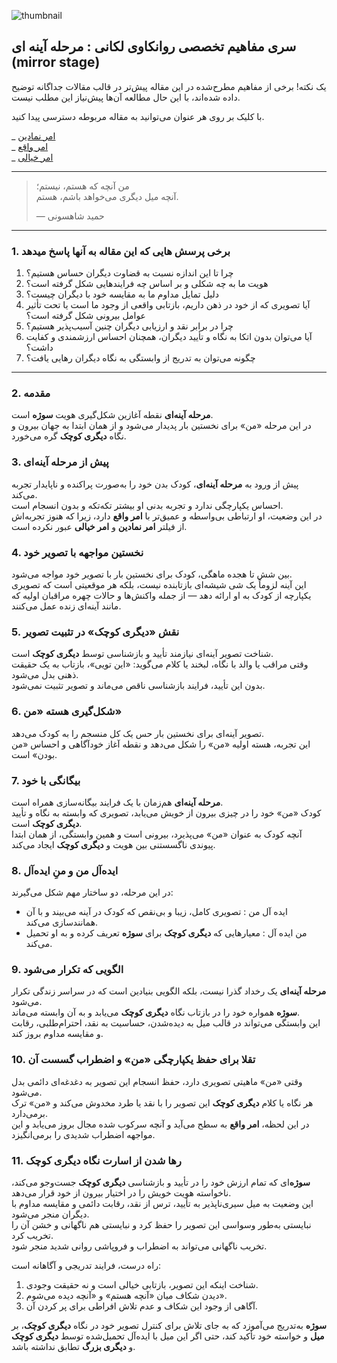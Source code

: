 
<section className="container flex max-w-screen-lg flex-col items-center mx-auto">

<Image
  src={thumbnail}
  alt="thumbnail"
  className="mt-4 w-full rounded-2xl border object-cover border border-gray-800"
/>

<div className="prose dark:prose-invert max-w-full mx-auto w-full text-justify mt-6">

## سری مفاهیم تخصصی روانکاوی لکانی : مرحله آینه ای (mirror stage)

<Alert>
  <Lightbulb className="h-4 w-4" />
  <AlertTitle>یک نکته!</AlertTitle>
  <AlertDescription>
برخی از مفاهیم مطرح‌شده در این مقاله پیش‌تر در قالب مقالات جداگانه توضیح داده شده‌اند، با این حال مطالعه آن‌ها پیش‌نیاز این مطلب نیست.

با کلیک بر روی هر عنوان می‌توانید به مقاله مربوطه دسترسی پیدا کنید.

_ [امر نمادین](/concept-the-symbolic-order)  
_ [امر واقع](/concept-the-real-order)  
\_ [امر خیالی](/concept-the-imaginary-order)

  </AlertDescription>
</Alert>

---

> من آنچه که هستم، نیستم؛  
> آنچه میل دیگری می‌خواهد باشم، هستم.
>
> — حمید شاهسونی

---

### 1. برخی پرسش هایی که این مقاله به آنها پاسخ میدهد

1. چرا تا این اندازه نسبت به قضاوت دیگران حساس هستیم؟
2. هویت ما به چه شکلی و بر اساس چه فرایندهایی شکل گرفته است؟
3. دلیل تمایل مداوم ما به مقایسه خود با دیگران چیست؟
4. آیا تصویری که از خود در ذهن داریم، بازتابی واقعی از وجود ما است یا تحت تأثیر عوامل بیرونی شکل گرفته است؟
5. چرا در برابر نقد و ارزیابی دیگران چنین آسیب‌پذیر هستیم؟
6. آیا می‌توان بدون اتکا به نگاه و تأیید دیگران، همچنان احساس ارزشمندی و کفایت داشت؟
7. چگونه می‌توان به تدریج از وابستگی به نگاه دیگران رهایی یافت؟

---

### 2. مقدمه

**مرحله آینه‌ای** نقطه آغازین شکل‌گیری هویت **سوژه** است.  
در این مرحله «من» برای نخستین بار پدیدار می‌شود و از همان ابتدا به جهان بیرون و نگاه **دیگری کوچک** گره می‌خورد.

### 3. پیش از مرحله آینه‌ای

پیش از ورود به **مرحله آینه‌ای**، کودک بدن خود را به‌صورت پراکنده و ناپایدار تجربه می‌کند.  
احساس یکپارچگی ندارد و تجربه بدنی او بیشتر تکه‌تکه و بدون انسجام است.  
در این وضعیت، او ارتباطی بی‌واسطه و عمیق‌تر با **امر واقع** دارد، زیرا که هنوز تجربه‌اش از فیلتر **امر نمادین** و **امر خیالی** عبور نکرده است.

### 4. نخستین مواجهه با تصویر خود

بین شش تا هجده ماهگی، کودک برای نخستین بار با تصویر خود مواجه می‌شود.  
این آینه لزوماً یک شی شیشه‌ای بازتابنده نیست، بلکه هر موقعیتی است که تصویری یکپارچه از کودک به او ارائه دهد — از جمله واکنش‌ها و حالات چهره مراقبان اولیه که مانند آینه‌ای زنده عمل می‌کنند.

### 5. نقش «دیگری کوچک» در تثبیت تصویر

شناخت تصویر آینه‌ای نیازمند تأیید و بازشناسی توسط **دیگری کوچک** است.  
وقتی مراقب یا والد با نگاه، لبخند یا کلام می‌گوید: «این تویی»، بازتاب به یک حقیقت ذهنی بدل می‌شود.  
بدون این تأیید، فرایند بازشناسی ناقص می‌ماند و تصویر تثبیت نمی‌شود.

### 6. شکل‌گیری هسته «من»

تصویر آینه‌ای برای نخستین بار حس یک کل منسجم را به کودک می‌دهد.  
این تجربه، هسته اولیه «من» را شکل می‌دهد و نقطه آغاز خودآگاهی و احساس «من بودن» است.

### 7. بیگانگی با خود

**مرحله آینه‌ای** هم‌زمان با یک فرایند بیگانه‌سازی همراه است.  
کودک «من» خود را در چیزی بیرون از خویش می‌یابد، تصویری که وابسته به نگاه و تأیید **دیگری کوچک** است.  
آنچه کودک به عنوان «من» می‌پذیرد، بیرونی است و همین وابستگی، از همان ابتدا پیوندی ناگسستنی بین هویت و **دیگری کوچک** ایجاد می‌کند.

### 8. **ایده‌آل من** و **منِ ایده‌آل**

در این مرحله، دو ساختار مهم شکل می‌گیرند:

- ایده آل من : تصویری کامل، زیبا و بی‌نقص که کودک در آینه می‌بیند و با آن همانندسازی می‌کند.
- من ایده آل : معیارهایی که **دیگری کوچک** برای **سوژه** تعریف کرده و به او تحمیل می‌کند.

### 9. الگویی که تکرار می‌شود

**مرحله آینه‌ای** یک رخداد گذرا نیست، بلکه الگویی بنیادین است که در سراسر زندگی تکرار می‌شود.  
**سوژه** همواره خود را در بازتاب نگاه **دیگری کوچک** می‌یابد و به آن وابسته می‌ماند.  
این وابستگی می‌تواند در قالب میل به دیده‌شدن، حساسیت به نقد، احترام‌طلبی، رقابت و مقایسه مداوم بروز کند.

### 10. تقلا برای حفظ یکپارچگی «من» و اضطراب گسست آن

وقتی «من» ماهیتی تصویری دارد، حفظ انسجام این تصویر به دغدغه‌ای دائمی بدل می‌شود.  
هر نگاه یا کلام **دیگری کوچک** این تصویر را با نقد یا طرد مخدوش می‌کند و «من» ترک برمی‌دارد.  
در این لحظه، **امر واقع** به سطح می‌آید و آنچه سرکوب شده مجال بروز می‌یابد و این مواجهه اضطراب شدیدی را برمی‌انگیزد.

### 11. رها شدن از اسارت نگاه دیگری کوچک

**سوژه**‌ای که تمام ارزش خود را در تأیید و بازشناسی **دیگری کوچک** جست‌وجو می‌کند، ناخواسته هویت خویش را در اختیار بیرون از خود قرار می‌دهد.  
این وضعیت به میل سیری‌ناپذیر به تأیید، ترس از نقد، رقابت دائمی و مقایسه مداوم با دیگران منجر می‌شود.  
نبایستی به‌طور وسواسی این تصویر را حفظ کرد و نبایستی هم ناگهانی و خشن آن را تخریب کرد.  
تخریب ناگهانی می‌تواند به اضطراب و فروپاشی روانی شدید منجر شود.

راه درست، فرایند تدریجی و آگاهانه است:

1. شناخت اینکه این تصویر، بازتابی خیالی است و نه حقیقت وجودی.
2. دیدن شکاف میان «آنچه هستم» و «آنچه دیده می‌شوم».
3. آگاهی از وجود این شکاف و عدم تلاش افراطی برای پر کردن آن.

**سوژه** به‌تدریج می‌آموزد که به جای تلاش برای کنترل تصویر خود در نگاه **دیگری کوچک**، بر **میل** و خواسته خود تأکید کند، حتی اگر این میل با ایده‌آل تحمیل‌شده توسط **دیگری کوچک** و **دیگری بزرگ** تطابق نداشته باشد.

</div>
</section>
